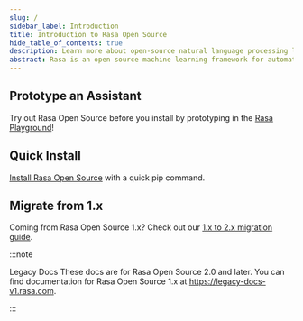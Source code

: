 ```yaml
---
slug: /
sidebar_label: Introduction
title: Introduction to Rasa Open Source
hide_table_of_contents: true
description: Learn more about open-source natural language processing library Rasa for conversation handling, intent classification and entity extraction in on premise chatbots.
abstract: Rasa is an open source machine learning framework for automated text and voice-based conversations. Understand messages, hold conversations, and connect to messaging channels and APIs.
---
```



## Prototype an Assistant

Try out Rasa Open Source before you install by prototyping in the [Rasa Playground](playground.mdx)!

## Quick Install

[Install Rasa Open Source](installation.mdx) with a quick pip command.

## Migrate from 1.x

Coming from Rasa Open Source 1.x? Check out our [1.x to 2.x migration guide](migration-guide.mdx).

:::note

Legacy Docs These docs are for Rasa Open Source 2.0 and later. You can find documentation for Rasa Open Source 1.x at https://legacy-docs-v1.rasa.com.

:::
